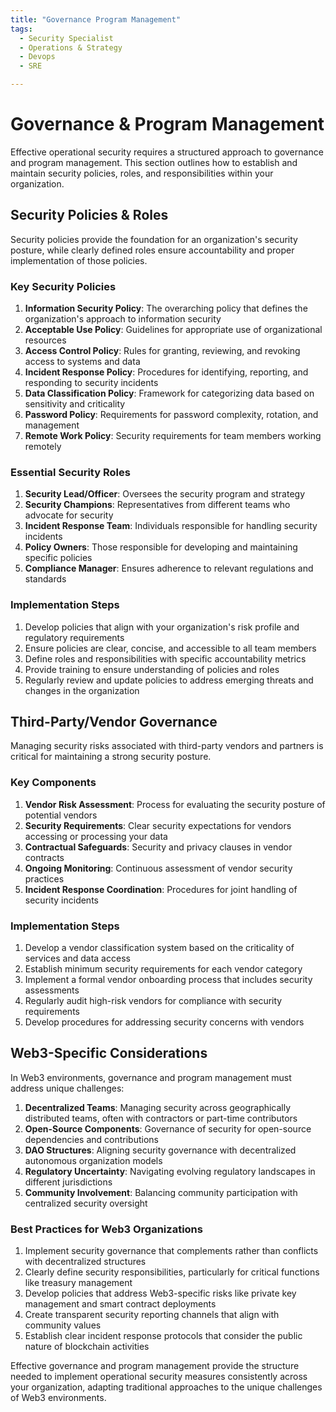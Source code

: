 ```yaml
---
title: "Governance Program Management"
tags:
  - Security Specialist
  - Operations & Strategy
  - Devops
  - SRE

---
```



<TagProvider>
<TagFilter />

# Governance & Program Management

<TagList tags={frontmatter.tags} />
<AttributionList contributors={frontmatter.contributors} />

Effective operational security requires a structured approach to governance and program management. This section outlines how to establish and maintain security policies, roles, and responsibilities within your organization.

## Security Policies & Roles

Security policies provide the foundation for an organization's security posture, while clearly defined roles ensure accountability and proper implementation of those policies.

### Key Security Policies

1. **Information Security Policy**: The overarching policy that defines the organization's approach to information security
2. **Acceptable Use Policy**: Guidelines for appropriate use of organizational resources
3. **Access Control Policy**: Rules for granting, reviewing, and revoking access to systems and data
4. **Incident Response Policy**: Procedures for identifying, reporting, and responding to security incidents
5. **Data Classification Policy**: Framework for categorizing data based on sensitivity and criticality
6. **Password Policy**: Requirements for password complexity, rotation, and management
7. **Remote Work Policy**: Security requirements for team members working remotely

### Essential Security Roles

1. **Security Lead/Officer**: Oversees the security program and strategy
2. **Security Champions**: Representatives from different teams who advocate for security
3. **Incident Response Team**: Individuals responsible for handling security incidents
4. **Policy Owners**: Those responsible for developing and maintaining specific policies
5. **Compliance Manager**: Ensures adherence to relevant regulations and standards

### Implementation Steps

1. Develop policies that align with your organization's risk profile and regulatory requirements
2. Ensure policies are clear, concise, and accessible to all team members
3. Define roles and responsibilities with specific accountability metrics
4. Provide training to ensure understanding of policies and roles
5. Regularly review and update policies to address emerging threats and changes in the organization

## Third-Party/Vendor Governance

Managing security risks associated with third-party vendors and partners is critical for maintaining a strong security posture.

### Key Components

1. **Vendor Risk Assessment**: Process for evaluating the security posture of potential vendors
2. **Security Requirements**: Clear security expectations for vendors accessing or processing your data
3. **Contractual Safeguards**: Security and privacy clauses in vendor contracts
4. **Ongoing Monitoring**: Continuous assessment of vendor security practices
5. **Incident Response Coordination**: Procedures for joint handling of security incidents

### Implementation Steps

1. Develop a vendor classification system based on the criticality of services and data access
2. Establish minimum security requirements for each vendor category
3. Implement a formal vendor onboarding process that includes security assessments
4. Regularly audit high-risk vendors for compliance with security requirements
5. Develop procedures for addressing security concerns with vendors

## Web3-Specific Considerations

In Web3 environments, governance and program management must address unique challenges:

1. **Decentralized Teams**: Managing security across geographically distributed teams, often with contractors or part-time contributors
2. **Open-Source Components**: Governance of security for open-source dependencies and contributions
3. **DAO Structures**: Aligning security governance with decentralized autonomous organization models
4. **Regulatory Uncertainty**: Navigating evolving regulatory landscapes in different jurisdictions
5. **Community Involvement**: Balancing community participation with centralized security oversight

### Best Practices for Web3 Organizations

1. Implement security governance that complements rather than conflicts with decentralized structures
2. Clearly define security responsibilities, particularly for critical functions like treasury management
3. Develop policies that address Web3-specific risks like private key management and smart contract deployments
4. Create transparent security reporting channels that align with community values
5. Establish clear incident response protocols that consider the public nature of blockchain activities

Effective governance and program management provide the structure needed to implement operational security measures consistently across your organization, adapting traditional approaches to the unique challenges of Web3 environments.

</TagProvider>